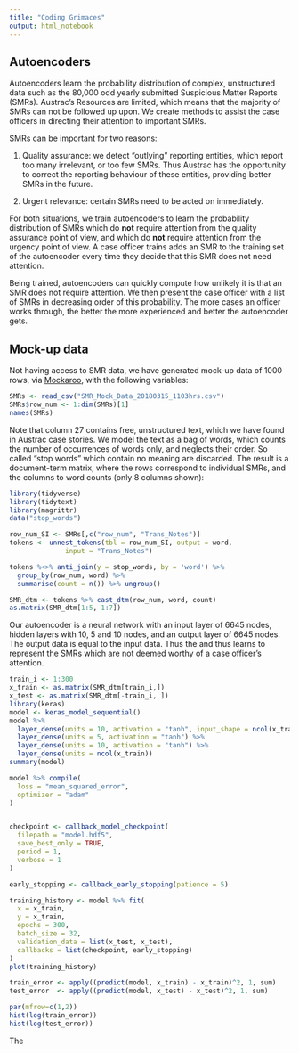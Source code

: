 ```yaml
---
title: "Coding Grimaces"
output: html_notebook
---
```


## Autoencoders

Autoencoders learn the probability distribution of complex, unstructured data such as the 80,000 odd yearly submitted Suspicious Matter Reports (SMRs). Austrac's Resources are limited, which means that the majority of SMRs can not be followed up upon. We create methods to assist the case officers in directing their attention to important SMRs.

SMRs can be important for two reasons: 

1. Quality assurance: we detect "outlying" reporting entities, which report too many irrelevant, or too few SMRs. Thus Austrac has the opportunity to correct the reporting behaviour of these entities, providing better SMRs in the future. 

2. Urgent relevance: certain SMRs need to be acted on immediately.

For both situations, we train autoencoders to learn the probability distribution of SMRs which do **not** require attention from the quality assurance point of view, and which do **not** require attention from the urgency point of view. A case officer trains adds an SMR to the training set of the autoencoder every time they decide that this SMR does not need attention. 

Being trained, autoencoders can quickly compute how unlikely it is that an SMR does not require attention. We then present the case officer with a list of SMRs in decreasing order of this probability. The more cases an officer works through, the better the more experienced and better the autoencoder gets. 


## Mock-up data

Not having access to SMR data, we have generated mock-up data of 1000 rows, via 
[Mockaroo](https://mockaroo.com/), with the following variables: 


```r
SMRs <- read_csv("SMR_Mock_Data_20180315_1103hrs.csv")
SMRs$row_num <- 1:dim(SMRs)[1]
names(SMRs)
```

Note that column 27 contains free, unstructured text, which we have found in Austrac case stories.  We model the text as a bag of words, which counts the number of occurrences of words only, and neglects their order. So called "stop words" which contain no meaning are discarded. The result is a document-term matrix, where the rows correspond to individual SMRs, and the columns to word counts (only 8 columns shown): 


```r
library(tidyverse)
library(tidytext)
library(magrittr)
data("stop_words")

row_num_SI <- SMRs[,c("row_num", "Trans_Notes")]
tokens <- unnest_tokens(tbl = row_num_SI, output = word, 
              input = "Trans_Notes")

tokens %<>% anti_join(y = stop_words, by = 'word') %>%
  group_by(row_num, word) %>%
  summarise(count = n()) %>% ungroup()

SMR_dtm <- tokens %>% cast_dtm(row_num, word, count)
as.matrix(SMR_dtm[1:5, 1:7])
```

Our autoencoder is a neural network with an input layer of 6645 nodes, 
hidden layers with 10, 5 and 10 nodes, and an output layer of 6645 nodes. 
The output data is equal to the input data. 
Thus the and thus learns to represent 
the SMRs which are not deemed worthy of a case officer's attention. 

```r
train_i <- 1:300
x_train <- as.matrix(SMR_dtm[train_i,])
x_test <- as.matrix(SMR_dtm[-train_i, ])
library(keras)
model <- keras_model_sequential()
model %>%
  layer_dense(units = 10, activation = "tanh", input_shape = ncol(x_train), bias_initializer = "ones") %>%
  layer_dense(units = 5, activation = "tanh") %>%
  layer_dense(units = 10, activation = "tanh") %>%
  layer_dense(units = ncol(x_train))
summary(model)
```



```r
model %>% compile(
  loss = "mean_squared_error", 
  optimizer = "adam"
)


checkpoint <- callback_model_checkpoint(
  filepath = "model.hdf5", 
  save_best_only = TRUE, 
  period = 1,
  verbose = 1
)

early_stopping <- callback_early_stopping(patience = 5)
```

```r
training_history <- model %>% fit(
  x = x_train, 
  y = x_train, 
  epochs = 300, 
  batch_size = 32,
  validation_data = list(x_test, x_test), 
  callbacks = list(checkpoint, early_stopping)
)
plot(training_history)
```

```r
train_error <- apply((predict(model, x_train) - x_train)^2, 1, sum)
test_error  <- apply((predict(model, x_test) - x_test)^2, 1, sum)

par(mfrow=c(1,2))
hist(log(train_error))
hist(log(test_error))
```

The 